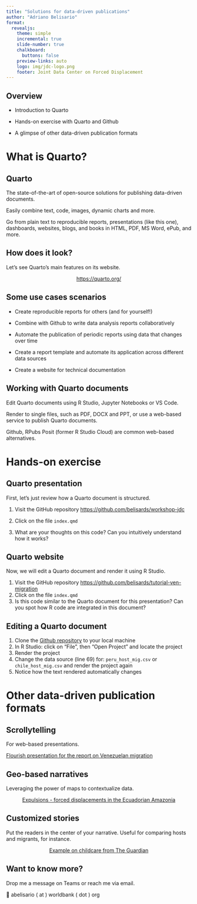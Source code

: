```yaml
---
title: "Solutions for data-driven publications"
author: "Adriano Belisario"
format:
  revealjs: 
    theme: simple
    incremental: true
    slide-number: true
    chalkboard: 
      buttons: false
    preview-links: auto
    logo: img/jdc-logo.png
    footer: Joint Data Center on Forced Displacement
---
```

## Overview

- Introduction to Quarto

- Hands-on exercise with Quarto and Github

- A glimpse of other data-driven publication formats

# What is Quarto?

## Quarto 

The state-of-the-art of open-source solutions for publishing data-driven documents.

Easily combine text, code, images, dynamic charts and more.

Go from plain text to reproducible reports, presentations (like this one), dashboards, websites, blogs, and books in HTML, PDF, MS Word, ePub, and more.

## How does it look?

Let's see Quarto's main features on its website.

::: {style="text-align: center; margin-top: 1em"}
[https://quarto.org/](https://quarto.org/){preview-link="true" style="text-align: center"}
:::

## Some use cases scenarios

- Create reproducible reports for others (and for yourself!)

- Combine with Github to write data analysis reports collaboratively

- Automate the publication of periodic reports using data that changes over time

- Create a report template and automate its application across different data sources

- Create a website for technical documentation

## Working with Quarto documents

Edit Quarto documents using R Studio, Jupyter Notebooks or VS Code.

Render to single files, such as PDF, DOCX and PPT, or use a web-based service to publish Quarto documents.

Github, RPubs Posit (former R Studio Cloud) are common web-based alternatives. 

# Hands-on exercise

## Quarto presentation

First, let's just review how a Quarto document is structured.

1. Visit the GitHub repository [https://github.com/belisards/workshop-jdc](https://github.com/belisards/workshop-jdc)

2. Click on the file `index.qmd`

3. What are your thoughts on this code? Can you intuitively understand how it works? 
         
## Quarto website

Now, we will edit a Quarto document and render it using R Studio.

1. Visit the GitHub repository [https://github.com/belisards/tutorial-ven-migration](https://github.com/belisards/tutorial-ven-migration)
2. Click on the file `index.qmd`
3. Is this code similar to the Quarto document for this presentation? Can you spot how R code are integrated in this document?

## Editing a Quarto document

1. Clone the [Github repository](https://github.com/belisards/tutorial-ven-migration) to your local machine
2. In R Studio: click on "File", then "Open Project" and locate the project
3. Render the project
3. Change the data source (line 69) for: `peru_host_mig.csv` or `chile_host_mig.csv` and render the project again
4. Notice how the text rendered automatically changes 

# Other data-driven publication formats

## Scrollytelling

For web-based presentations.

[Flourish presentation for the report on Venezuelan migration](https://public.flourish.studio/story/2250700/?full)

## Geo-based narratives

Leveraging the power of maps to contextualize data.

::: {style="text-align: center; margin-top: 1em"}
[Expulsions - forced displacements in the Ecuadorian Amazonia](https://documental.xyz/expulsions)
:::

## Customized stories

Put the readers in the center of your narrative. Useful for comparing hosts and migrants, for instance.

::: {style="text-align: center; margin-top: 1em"}
[Example on childcare from The Guardian](https://www.theguardian.com/society/ng-interactive/2023/nov/06/how-much-does-it-cost-for-you-to-raise-a-child)
:::

## Want to know more?

Drop me a message on Teams or reach me via email.

📧 abelisario ( at ) worldbank ( dot ) org
